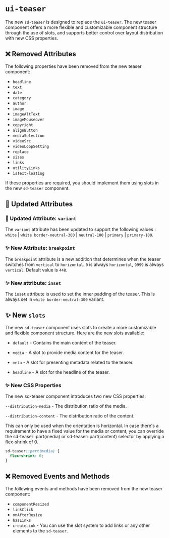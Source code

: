 # `ui-teaser`

The new `sd-teaser` is designed to replace the `ui-teaser`. The new teaser component offers a more flexible and customizable component structure through the use of slots, and supports better control over layout distribution with new CSS properties.

## ❌ Removed Attributes

The following properties have been removed from the new teaser component:

- `headline`
- `text`
- `date`
- `category`
- `author`
- `image`
- `imageAltText`
- `imageMouseover`
- `copyright`
- `alignButton`
- `mediaSelection`
- `videoSrc`
- `videoLoopSetting`
- `replace`
- `sizes`
- `links`
- `utilityLinks`
- `isTextFloating`

If these properties are required, you should implement them using slots in the new `sd-teaser` component.

## 🔀 Updated Attributes

### 🔀 Updated Attribute: `variant`

The `variant` attribute has been updated to support the following values : `white` | `white border-neutral-300` | `neutral-100` | `primary` | `primary-100`.

### ✨ New Attribute: `breakpoint`

The `breakpoint` attribute is a new addition that determines when the teaser switches from `vertical` to `horizontal`. `0` is always `horizontal`, `9999` is always `vertical`. Default value is `448`.

### ✨ New attribute: `inset`

The `inset` attribute is used to set the inner padding of the teaser. This is always set in `white border-neutral-300` variant.

## ✨ New `slots`

The new `sd-teaser` component uses slots to create a more customizable and flexible component structure. Here are the new slots available:

- `default` - Contains the main content of the teaser.

- `media` - A slot to provide media content for the teaser.

- `meta` - A slot for presenting metadata related to the teaser.

- `headline` - A slot for the headline of the teaser.

### ✨ New CSS Properties

The new sd-teaser component introduces two new CSS properties:

`--distribution-media` - The distribution ratio of the media.

`--distribution-content` - The distribution ratio of the content.

This can only be used when the orientation is horizontal. In case there's a requirement to have a fixed value for the media or content, you can override the sd-teaser::part(media) or sd-teaser::part(content) selector by applying a flex-shrink of 0.

```css
sd-teaser::part(media) {
  flex-shrink: 0;
}
```

## ❌ Removed Events and Methods

The following events and methods have been removed from the new teaser component:

- `componentResized`
- `linkClick`
- `onAfterResize`
- `hasLinks`
- `createLink` - You can use the slot system to add links or any other elements to the `sd-teaser`.
